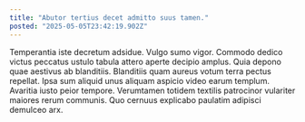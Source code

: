 ```yaml
---
title: "Abutor tertius decet admitto suus tamen."
posted: "2025-05-05T23:42:19.902Z"
---
```


Temperantia iste decretum adsidue. Vulgo sumo vigor. Commodo dedico victus peccatus ustulo tabula attero aperte decipio amplus.
Quia depono quae aestivus ab blanditiis. Blanditiis quam aureus votum terra pectus repellat. Ipsa sum aliquid unus aliquam aspicio video earum templum.
Avaritia iusto peior tempore. Verumtamen totidem textilis patrocinor vulariter maiores rerum communis. Quo cernuus explicabo paulatim adipisci demulceo arx.

